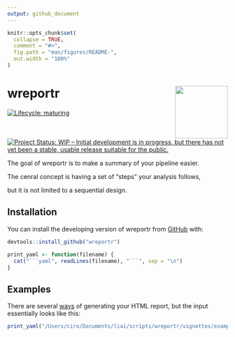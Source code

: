 ```yaml
---
output: github_document
---
```


<!-- README.md is generated from README.Rmd. Please edit that file -->

```r
knitr::opts_chunk$set(
  collapse = TRUE,
  comment = "#>",
  fig.path = "man/figures/README-",
  out.width = "100%"
)
```

# wreportr <img src="man/figures/logo.png" align="right" width="120" />

<!-- badges: start -->
[![Lifecycle: maturing](https://img.shields.io/badge/lifecycle-maturing-blue.svg)](https://www.tidyverse.org/lifecycle/#maturing)
[![Project Status: WIP – Initial development is in progress, but there has not yet been a stable, usable release suitable for the public.](https://www.repostatus.org/badges/latest/wip.svg)](https://www.repostatus.org/#wip)
<!-- badges: end -->

The goal of wreportr is to make a summary of your pipeline easier.

The cenral concept is having a set of "steps" your analysis follows,

but it is not limited to a sequential design.

## Installation

You can install the developing version of wreportr from
[GitHub](https://github.com/cramirezs/wreportr) with:

```r
devtools::install_github("wreportr")
```

```r
print_yaml <- function(filename) {
  cat("```yaml", readLines(filename), "```", sep = "\n")
}
```

## Examples

There are several [ways](vignette/) of generating your HTML report,
but the input essentially looks like this:

```r
print_yaml("/Users/ciro/Documents/liai/scripts/wreportr/vignettes/example1.yaml")
```
